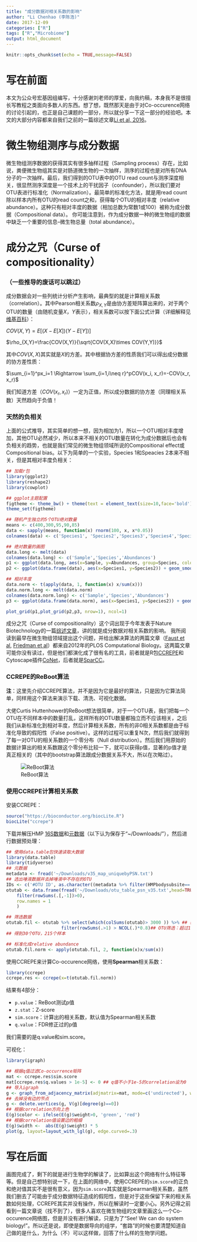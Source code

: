 ```yaml
---
title: "成分数据对相关系数的影响"
author: "Li Chenhao (李陈浩)"
date: 2017-12-09
categories: ["R"]
tags: ["R","Microbiome"]
output: html_document
---
```


```r
knitr::opts_chunk$set(echo = TRUE,message=FALSE)
```

# 写在前面

本文为公众号宏基因组编写，十分感谢刘老师的厚爱，向我约稿，本身我不是很擅长写教程之类面向多数人的东西。想了想，既然那天是由于对Co-occurence网络的讨论引起的，也正是自己课题的一部分，所以就分享一下这一部分的经验吧。本文的大部分内容都来自我们之前的一篇综述文章[Li et al, 2016](http://www.sciencedirect.com/science/article/pii/S1046202315300943?via%3Dihub)。

# 微生物组测序与成分数据

微生物组测序数据的获得其实有很多抽样过程（Sampling process）存在，比如说，粪便微生物组其实是对肠道微生物的一次抽样，测序的过程也是对所有DNA分子的一次抽样。最后，我们得到的OTU表中的OTU read count与测序深度相关，很显然测序深度是一个技术上的干扰因子（confounder），所以我们要对OTU表进行标准化（Normalization）。最简单的标准化方法，就是用read count除以样本内所有OTU的read count之和，获得每个OTU的相对丰度（relative abundance）。这种只有相对丰度的数据（相加总数为常数1或100）被称为成分数据（Compositional data）。 你可能注意到，作为成分数据一种的微生物组的数据中缺乏一个重要的信息--微生物总量（total abundance）。

# 成分之咒（Curse of compositionality）
### （一些推导的废话可以跳过）
成分数据会对一些列统计分析产生影响，最典型的就是计算相关系数（correlation）。其中Pearson相关系数$\rho_{X,Y}$是由协方差矩阵算出来的，对于两个OTU的数量（由随机变量$X$，$Y$表示），相关系数可以按下面公式计算（详细解释见[维基百科](https://en.wikipedia.org/wiki/Pearson_correlation_coefficient)）：

 $COV(X, Y)=E[(X-E[X])(Y-E[Y])]$
 
 $\rho_{X,Y}=\frac{COV(X,Y)}{\sqrt{COV(X,X)\times COV(Y,Y)}}$

其中$COV(X,X)$其实就是$X$的方差。其中根据协方差的性质我们可以得出成分数据的协方差性质：

 $\sum_{i=1}^px_i=1 \Rightarrow \sum_{i=1,i\neq r}^pCOV(x_i, x_r)=-COV(x_r, x_r)$

我们知道方差（$COV(x_r, x_r)$）一定为正值，所以成分数据的协方差（同理相关系数）天然趋向于负值！

### 天然的负相关

上面的公式推导，其实简单的想一想，因为相加为1，所以一个OTU相对丰度增加，其他OTU必然减少，所以本来不相关的OTU数量在转化为成分数据后也会有负相关的趋势，也就是我们常见的微生物组领域所说的Compositional effect或Compositional bias。以下为简单的一个实验，Species 1和Speacies 2本来不相关，但是其相对丰度负相关：
```r
## 加载r包
library(ggplot2)
library(reshape2)
library(cowplot)

## ggplot主题配置
figtheme <- theme_bw() + theme(text = element_text(size=10,face='bold'),panel.border  = element_rect(colour = "black",size=2))
theme_set(figtheme)

## 随机产生独立的5个OTU绝对数量 
means <- c(400,300,95,90,85)
data <- sapply(means, function(x) rnorm(100, x, x*0.05))
colnames(data) <- c('Species1', 'Species2','Species3','Species4','Species5')

## 绝对数量的画图
data.long <- melt(data)
colnames(data.long) <- c('Sample','Species','Abundances')
p1 <- ggplot(data.long, aes(x=Sample, y=Abundances, group=Species, color=Species)) + geom_line(size=1) + labs(y='Absolute Abundance')
p2 <- ggplot(data.frame(data), aes(x=Species1, y=Species2)) + geom_smooth(se=F,size=2,col='cyan') + geom_point(alpha = .7, size=2, col='darkblue')  + labs(title='Absolute Abundances',x='Species 1', y='Species 2')

## 相对丰度
data.norm <- t(apply(data, 1, function(x) x/sum(x)))
data.norm.long <- melt(data.norm)
colnames(data.norm.long) <- c('Sample','Species','Abundances')
p3 <- ggplot(data.frame(data.norm), aes(x=Species1, y=Species2)) + geom_smooth(se=F,size=2,col='pink') + geom_point(alpha = .7, size=2, col='darkred') + labs(title='Relative Abundances',x='Species 1', y='Species 2')

plot_grid(p1,plot_grid(p2,p3, nrow=1), ncol=1)

```

成分之咒（Curse of compositionality）这个词出现于今年发表于Nature Biotechnology的一篇[综述文章](https://www.nature.com/articles/nbt.3935)，讲的就是成分数据对相关系数的影响。
我所阅读到最早在微生物组领域提出这个问题，并给出解决算法的两篇文章（[Faust et al](http://journals.plos.org/ploscompbiol/article?id=10.1371/journal.pcbi.1002606), [Friedman et al](http://journals.plos.org/ploscompbiol/article?id=10.1371/journal.pcbi.1002687)）都来自2012年的PLOS Computational Biology。这两篇文章可能你没有读过，但是他们都演化成了很有名的工具，前者就是R包[CCREPE](http://bioconductor.org/packages/release/bioc/html/ccrepe.html)和Cytoscape插件[CoNet](http://psbweb05.psb.ugent.be/conet/)，后者就是[SparCC](https://bitbucket.org/yonatanf/sparcc)。


### CCREPE的ReBoot算法

**注**：这里先介绍CCREPE算法，并不是因为它是最好的算法，只是因为它算法简单，同样用这个算法来演示下载、清洗、可视化数据。

大佬Curtis Huttenhower的ReBoot想法很简单，对于一个OTU表，我们把每一个OTU在不同样本中的数量打乱，这样所有的OTU数量都独立而不应该相关，之后我们从新标准化到相对丰度，然后计算相关系数，所有的非0相关系数都是由于标准化导致的假阳性（False positive）。这样的过程可以重复N次，然后我们就得到了每一对OTU的相关系数的一个零分布（Null distribution）。然后我们用原始的数据计算出的相关系数跟这个零分布比较一下，就可以获得p值，显著的p值才是真正相关的（其中的bootstrap算法跟成分数据关系不大，所以在次略过）。

![ReBoot算法](/media/reboot.png)

### 使用CCREPE计算相关系数
安装CCREPE：
```r
source("https://bioconductor.org/biocLite.R")
biocLite("ccrepe")
```

下载并解压HMP [16S数据](ftp://public-ftp.ihmpdcc.org/HMQCP/otu_table_psn_v35.txt.gz)和[元数据](ftp://public-ftp.ihmpdcc.org/HMQCP/v35_map_uniquebyPSN.txt.bz2)（以下认为保存于“~/Downloads/”），然后进行数据预处理：
```r
## 使用data.table包快速读取大数据
library(data.table)
library(tidyverse)
## 元数据
metadata <- fread('~/Downloads/v35_map_uniquebyPSN.txt')
## 选出唾液数据并去掉唾液中不存在的OTU
IDs <- c('#OTU ID', as.character((metadata %>% filter(HMPbodysubsite=='Saliva'))[,1]))
otutab <- data.frame(fread('~/Downloads/otu_table_psn_v35.txt',head=TRUE, select=IDs,sep='\t') %>% 
    filter(rowSums(.[,-1])>0), 
    row.names = 1
    )

## 筛选数据
otutab.fil <- otutab %>% select(which(colSums(otutab)> 3000 )) %>% ## 样本筛选：样本read总数超过2000
                     filter(rowSums(.>1) > NCOL(.)*0.8)## OTU筛选：超过1个read的样本数量在90%以上
## 得到30个OTU，215个样本

## 标准化成relative abundance
otutab.fil.norm <- apply(otutab.fil, 2, function(x)x/sum(x))
```

使用CCREPE来计算Co-occurence网络，使用**Spearman**相关系数：

```r
library(ccrepe)
ccrepe.res <- ccrepe(x=t(otutab.fil.norm))
```

结果有4部分：

 * `p.value`：ReBoot测试p值
 * `z.stat`：Z-score
 * `sim.score`：计算出的相关系数，默认值为Spearman相关系数
 * `q.value`：FDR修正过的p值
 
我们需要的是q.value和sim.score。

可视化：
```r
library(igraph)

## 根据q值过滤Co-occurrence矩阵
mat <- ccrepe.res$sim.score
mat[ccrepe.res$q.values > 1e-5] <- 0 ## q值不小于1e-5的correlation设为0
## 导入igraph
g <- graph_from_adjacency_matrix(adjmatrix=mat, mode=c('undirected'), weighted = TRUE, diag = FALSE)
## 去掉没有边的节点
g <- delete.vertices(g, V(g)[degree(g)==0])
## 根据correlation方向上色
E(g)$color <- ifelse(E(g)$weight>0, 'green', 'red')
## 根据correlation值设置边的粗细
E(g)$width <-  abs(E(g)$weight) * 5
plot(g, layout=layout_with_lgl(g), edge.curved=.3)
```

# 写在后面

画图完成了，剩下的就是进行生物学的解读了，比如算出这个网络有什么特征等等。但是自己想特别说一下，在上面的网络中，使用CCREPE的`sim.score`的正负和绝对值其实不是很有意义，因为`sim.score`其实就是Spearman相关系数，虽然我们删去了可能由于成分数据特征造成的假阳性，但是对于这些保留下来的相关系数如何处理，CCREPE其实并没有操作，所以在解读时一定要小心。另外记得之前看到一篇文章说（找不到了），很多人喜欢在微生物组的文章里画这么一个Co-occurence网络图，但是并没有进行解读，只是为了“See! We can do system biology!”。所以还是说，即使是数据导向的组学，“套路”的时候也要清楚知道自己做的是什么，为什么（不）可以这样做，回答了什么样的生物学问题。



